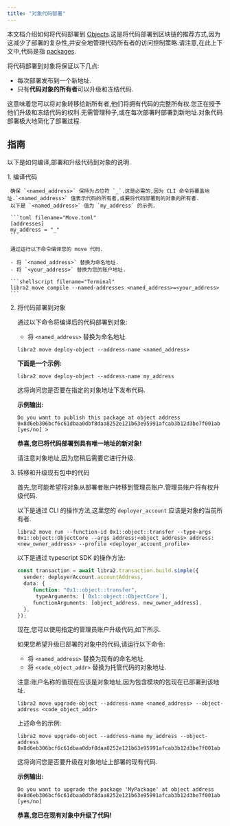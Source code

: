 ```yaml
---
title: "对象代码部署"
---
```



本文档介绍如何将代码部署到 [Objects](/zh/build/smart-contracts/objects).这是将代码部署到区块链的推荐方式,因为这减少了部署的复杂性,并安全地管理代码所有者的访问控制策略.请注意,在此上下文中,代码是指 [packages](/zh/build/smart-contracts/book/packages).

将代码部署到对象将保证以下几点:

- 每次部署发布到一个新地址.
- 只有**代码对象的所有者**可以升级和冻结代码.

这意味着您可以将对象转移给新所有者,他们将拥有代码的完整所有权.您正在授予他们升级和冻结代码的权利.无需管理种子,或在每次部署时部署到新地址.对象代码部署极大地简化了部署过程.

## 指南

以下是如何编译,部署和升级代码到对象的说明.

<Steps>
  1. 编译代码

     确保 `<named_address>` 保持为占位符 `_`.这是必需的,因为 CLI 命令将覆盖地址.`<named_address>` 值表示代码的所有者,或要将代码部署到的对象的所有者.
     以下是 `<named_address>` 值为 `my_address` 的示例.

     ```toml filename="Move.toml"
     [addresses]
     my_address = "_"
     ```

     通过运行以下命令编译您的 move 代码.

     - 将 `<named_address>` 替换为命名地址.
     - 将 `<your_address>` 替换为您的账户地址.

     ```shellscript filename="Terminal"
     libra2 move compile --named-addresses <named_address>=<your_address>
     ```

  2. 将代码部署到对象

     通过以下命令将编译后的代码部署到对象:

     - 将 `<named_address>` 替换为命名地址.

     ```shellscript filename="Terminal"
     libra2 move deploy-object --address-name <named_address>
     ```

     **下面是一个示例:**

     ```shellscript filename="Terminal"
     libra2 move deploy-object --address-name my_address
     ```

     这将询问您是否要在指定的对象地址下发布代码.

     **示例输出:**

     ```shellscript filename="Terminal"
     Do you want to publish this package at object address 0x8d6eb306bcf6c61dbaa0dbf8daa8252e121b63e95991afcab3b12d3be7f001ab [yes/no] >
     ```

     **恭喜,您已将代码部署到具有唯一地址的新对象!**

     请注意对象地址,因为您稍后需要它进行升级.

  3. 转移和升级现有包中的代码

     首先,您可能希望将对象从部署者账户转移到管理员账户.管理员账户将有权升级代码.

     以下是通过 CLI 的操作方法,这里您的 `deployer_account` 应该是对象的当前所有者.

     ```shellscript
     libra2 move run --function-id 0x1::object::transfer --type-args 0x1::object::ObjectCore --args address:<object_address> address:<new_owner_address> --profile <deployer_account_profile>
     ```

     以下是通过 typescript SDK 的操作方法:

     ```typescript
     const transaction = await libra2.transaction.build.simple({
       sender: deployerAccount.accountAddress,
       data: {
     	  function: "0x1::object::transfer",
           typeArguments: [`0x1::object::ObjectCore`],
     	  functionArguments: [object_address, new_owner_address],
       },
     });
     ```

     现在,您可以使用指定的管理员账户升级代码,如下所示.

     如果您希望升级已部署的对象中的代码,请运行以下命令:

     - 将 `<named_address>` 替换为现有的命名地址.
     - 将 `<code_object_addr>` 替换为托管代码的对象地址.

     注意:账户名称的值现在应该是对象地址,因为包含模块的包现在已部署到该地址.

     ```shellscript filename="Terminal"
     libra2 move upgrade-object --address-name <named_address> --object-address <code_object_addr>
     ```

     上述命令的示例:

     ```shellscript filename="Terminal"
     libra2 move upgrade-object --address-name my_address --object-address 0x8d6eb306bcf6c61dbaa0dbf8daa8252e121b63e95991afcab3b12d3be7f001ab
     ```

     这将询问您是否要升级在对象地址上部署的现有代码.

     **示例输出:**

     ```shellscript filename="Terminal"
     Do you want to upgrade the package 'MyPackage' at object address 0x8d6eb306bcf6c61dbaa0dbf8daa8252e121b63e95991afcab3b12d3be7f001ab [yes/no]
     ```

     **恭喜,您已在现有对象中升级了代码!**
</Steps>

